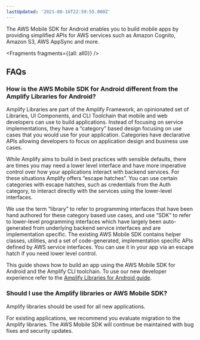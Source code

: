 ```yaml
---
lastUpdated: '2021-08-16T22:59:55.000Z'
---
```

The AWS Mobile SDK for Android enables you to build mobile apps by providing simplified APIs for AWS services such as Amazon Cognito, Amazon S3, AWS AppSync and more.


<Fragments fragments={{all: all0}} />

## FAQs

### How is the AWS Mobile SDK for Android different from the Amplify Libraries for Android?

Amplify Libraries are part of the Amplify Framework, an opinionated set of Libraries, UI Components, and CLI Toolchain that mobile and web developers can use to build applications. Instead of focusing on service implementations, they have a “category” based design focusing on use cases that you would use for your application. Categories have declarative APIs allowing developers to focus on application design and business use cases.

While Amplify aims to build in best practices with sensible defaults, there are times you may need a lower level interface and have more imperative control over how your applications interact with backend services. For these situations Amplify offers “escape hatches”. You can use certain categories with escape hatches, such as credentials from the Auth category, to interact directly with the services using the lower-level interfaces.

We use the term “library” to refer to programming interfaces that have been hand authored for these category based use cases, and use “SDK” to refer to lower-level programming interfaces which have largely been auto-generated from underlying backend service interfaces and are implementation specific. The existing AWS Mobile SDK contains helper classes, utilities, and a set of code-generated, implementation specific APIs defined by AWS service interfaces. You can use it in your app via an escape hatch if you need lower level control.

This guide shows how to build an app using the AWS Mobile SDK for Android and the Amplify CLI toolchain. To use our new developer experience refer to the [Amplify Libraries for Android guide](/lib).

### Should I use the Amplify libraries or AWS Mobile SDK?

Amplify libraries should be used for all new applications. 

For existing applications, we recommend you evaluate migration to the Amplify libraries. The AWS Mobile SDK will continue be maintained with bug fixes and security updates.
